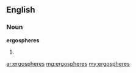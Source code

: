 ==English==

===Noun===
'''ergospheres'''

#{{plural of|ergosphere}}

[[ar:ergospheres]]
[[mg:ergospheres]]
[[my:ergospheres]]